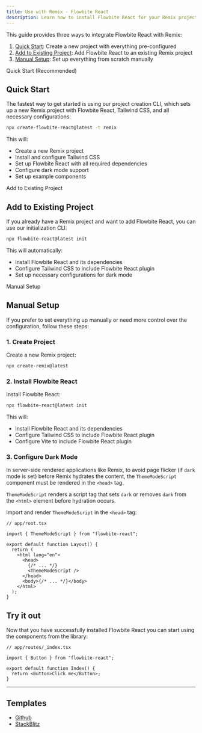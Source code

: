 ```yaml
---
title: Use with Remix - Flowbite React
description: Learn how to install Flowbite React for your Remix project to leverage quicker page loads with a full-stack web framework built by Shopify
---
```


This guide provides three ways to integrate Flowbite React with Remix:

1. [Quick Start](#quick-start): Create a new project with everything pre-configured
2. [Add to Existing Project](#add-to-existing-project): Add Flowbite React to an existing Remix project
3. [Manual Setup](#manual-setup): Set up everything from scratch manually

<TextDivider>Quick Start (Recommended)</TextDivider>

## Quick Start

The fastest way to get started is using our project creation CLI, which sets up a new Remix project with Flowbite React, Tailwind CSS, and all necessary configurations:

```bash
npx create-flowbite-react@latest -t remix
```

This will:

- Create a new Remix project
- Install and configure Tailwind CSS
- Set up Flowbite React with all required dependencies
- Configure dark mode support
- Set up example components

<TextDivider>Add to Existing Project</TextDivider>

## Add to Existing Project

If you already have a Remix project and want to add Flowbite React, you can use our initialization CLI:

```bash
npx flowbite-react@latest init
```

This will automatically:

- Install Flowbite React and its dependencies
- Configure Tailwind CSS to include Flowbite React plugin
- Set up necessary configurations for dark mode

<TextDivider>Manual Setup</TextDivider>

## Manual Setup

If you prefer to set everything up manually or need more control over the configuration, follow these steps:

### 1. Create Project

Create a new Remix project:

```bash
npx create-remix@latest
```

### 2. Install Flowbite React

Install Flowbite React:

```bash
npx flowbite-react@latest init
```

This will:

- Install Flowbite React and its dependencies
- Configure Tailwind CSS to include Flowbite React plugin
- Configure Vite to include Flowbite React plugin

### 3. Configure Dark Mode

In server-side rendered applications like Remix, to avoid page flicker (if `dark` mode is set) before Remix hydrates the content, the `ThemeModeScript` component must be rendered in the `<head>` tag.

`ThemeModeScript` renders a script tag that sets `dark` or removes `dark` from the `<html>` element before hydration occurs.

Import and render `ThemeModeScript` in the `<head>` tag:

```tsx {3,10}
// app/root.tsx

import { ThemeModeScript } from "flowbite-react";

export default function Layout() {
  return (
    <html lang="en">
      <head>
        {/* ... */}
        <ThemeModeScript />
      </head>
      <body>{/* ... */}</body>
    </html>
  );
}
```

## Try it out

Now that you have successfully installed Flowbite React you can start using the components from the library:

```tsx
// app/routes/_index.tsx

import { Button } from "flowbite-react";

export default function Index() {
  return <Button>Click me</Button>;
}
```

<hr />

## Templates

- [Github](https://github.com/themesberg/flowbite-react-template-remix)
- [StackBlitz](https://stackblitz.com/edit/flowbite-react-template-remix)
